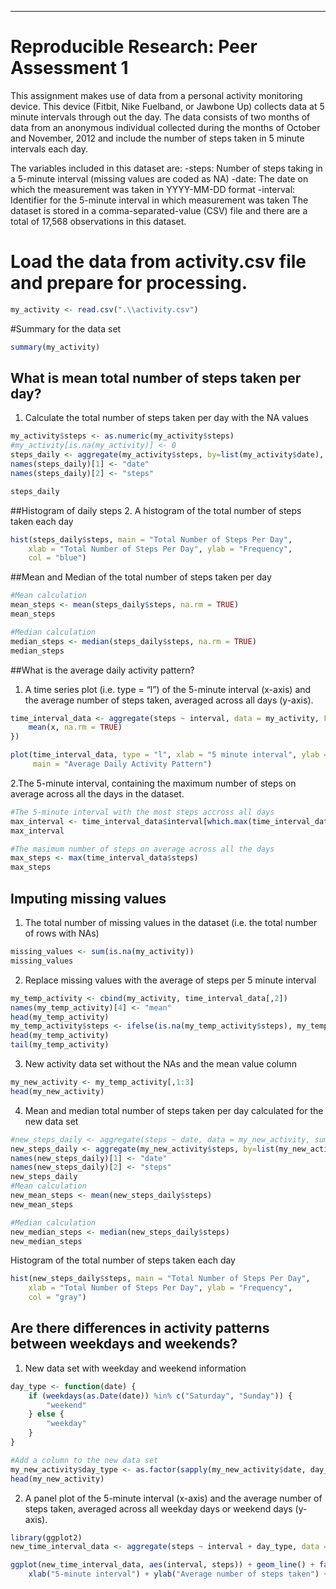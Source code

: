 ---
Reproducible Research: Peer Assessment 1
======================================================
This assignment makes use of data from a personal activity monitoring device. This device (Fitbit, Nike Fuelband, or 
Jawbone Up) collects data at 5 minute intervals through out the day. The data consists of two months of data from 
an anonymous individual collected during the months of October and November, 2012 and include the number of steps 
taken in 5 minute intervals each day.

The variables included in this dataset are:
-steps: Number of steps taking in a 5-minute interval (missing values are coded as NA)
-date: The date on which the measurement was taken in YYYY-MM-DD format
-interval: Identifier for the 5-minute interval in which measurement was taken
The dataset is stored in a comma-separated-value (CSV) file and there are a total of 17,568 observations in this dataset.

# Load the data from activity.csv file and prepare for processing. 
```{r}
my_activity <- read.csv(".\\activity.csv")
```

#Summary for the data set

```{r}
summary(my_activity)
```

## What is mean total number of steps taken per day?
1. Calculate the total number of steps taken per day with the NA values

```{r}
my_activity$steps <- as.numeric(my_activity$steps)
#my_activity[is.na(my_activity)] <- 0
steps_daily <- aggregate(my_activity$steps, by=list(my_activity$date), sum)
names(steps_daily)[1] <- "date"
names(steps_daily)[2] <- "steps"

steps_daily
```

##Histogram of daily steps
2. A histogram of the total number of steps taken each day

```{r}
hist(steps_daily$steps, main = "Total Number of Steps Per Day", 
    xlab = "Total Number of Steps Per Day", ylab = "Frequency", 
    col = "blue")
```

##Mean and Median of the total number of steps taken per day

```{r}
#Mean calculation
mean_steps <- mean(steps_daily$steps, na.rm = TRUE)
mean_steps

#Median calculation
median_steps <- median(steps_daily$steps, na.rm = TRUE)
median_steps
```

##What is the average daily activity pattern?

1. A time series plot (i.e. type = "l") of the 5-minute interval (x-axis) and the average number of steps taken, 
averaged across all days (y-axis).

```{r}
time_interval_data <- aggregate(steps ~ interval, data = my_activity, FUN = function(x) {
    mean(x, na.rm = TRUE)
})

plot(time_interval_data, type = "l", xlab = "5 minute interval", ylab = "Average number of steps taken across all days", 
     main = "Average Daily Activity Pattern")

```

2.The 5-minute interval, containing the maximum number of steps on average across all the days in the dataset.

```{r}
#The 5-minute interval with the most steps accross all days
max_interval <- time_interval_data$interval[which.max(time_interval_data$steps)]
max_interval

#The masimum number of steps on average across all the days
max_steps <- max(time_interval_data$steps)
max_steps
```
## Imputing missing values
1. The total number of missing values in the dataset (i.e. the total number of rows with NAs)

```{r}
missing_values <- sum(is.na(my_activity))
missing_values
```
2. Replace missing values with the average of steps per 5 minute interval
```{r}
my_temp_activity <- cbind(my_activity, time_interval_data[,2])
names(my_temp_activity)[4] <- "mean"
head(my_temp_activity)
my_temp_activity$steps <- ifelse(is.na(my_temp_activity$steps), my_temp_activity$mean, my_temp_activity$steps)
head(my_temp_activity)
tail(my_temp_activity)
```

3. New activity data set without the NAs and the mean value column
```{r}
my_new_activity <- my_temp_activity[,1:3]
head(my_new_activity)
```
4. Mean and median total number of steps taken per day calculated for the new data set
```{r}
#new_steps_daily <- aggregate(steps ~ date, data = my_new_activity, sum)
new_steps_daily <- aggregate(my_new_activity$steps, by=list(my_new_activity$date), FUN=sum)
names(new_steps_daily)[1] <- "date"
names(new_steps_daily)[2] <- "steps"
new_steps_daily
#Mean calculation
new_mean_steps <- mean(new_steps_daily$steps)
new_mean_steps

#Median calculation
new_median_steps <- median(new_steps_daily$steps)
new_median_steps
```
Histogram of the total number of steps taken each day

```{r}
hist(new_steps_daily$steps, main = "Total Number of Steps Per Day", 
    xlab = "Total Number of Steps Per Day", ylab = "Frequency", 
    col = "gray")
```

## Are there differences in activity patterns between weekdays and weekends?
1. New data set with weekday and weekend information

```{r}
day_type <- function(date) {
    if (weekdays(as.Date(date)) %in% c("Saturday", "Sunday")) {
        "weekend"
    } else {
        "weekday"
    }
}

#Add a column to the new data set
my_new_activity$day_type <- as.factor(sapply(my_new_activity$date, day_type))
head(my_new_activity)
```
2. A panel plot of the 5-minute interval (x-axis) and the average number of steps taken, averaged across all weekday days or weekend days (y-axis).

```{r}
library(ggplot2)
new_time_interval_data <- aggregate(steps ~ interval + day_type, data = my_new_activity, mean)

ggplot(new_time_interval_data, aes(interval, steps)) + geom_line() + facet_grid(. ~ day_type ) + 
    xlab("5-minute interval") + ylab("Average number of steps taken") + ggtitle("Average Daily Activity Pattern")
```
